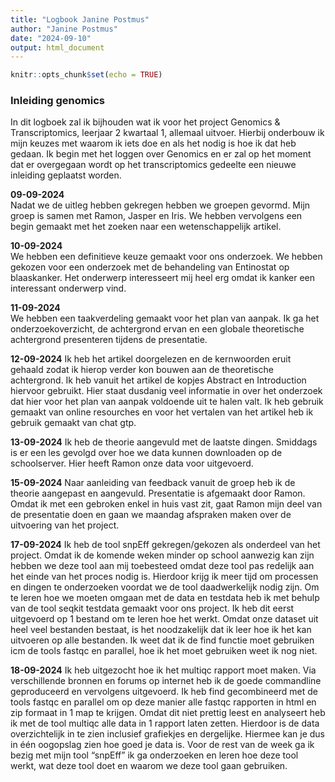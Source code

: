 ```yaml
---
title: "Logbook Janine Postmus"
author: "Janine Postmus"
date: "2024-09-10"
output: html_document
---
```


```r
knitr::opts_chunk$set(echo = TRUE)
```

### Inleiding genomics 
In dit logboek zal ik bijhouden wat ik voor het project Genomics & Transcriptomics, leerjaar 2 kwartaal 1, allemaal uitvoer. Hierbij onderbouw ik mijn keuzes met waarom ik iets doe en als het nodig is hoe ik dat heb gedaan. Ik begin met het loggen over Genomics en er zal op het moment dat er overgegaan wordt op het transcriptomics gedeelte een nieuwe inleiding geplaatst worden.

**09-09-2024**  
Nadat we de uitleg hebben gekregen hebben we groepen gevormd. Mijn groep is samen met Ramon, Jasper en Iris. We hebben vervolgens een begin gemaakt met het zoeken naar een wetenschappelijk artikel. 

**10-09-2024**  
We hebben een definitieve keuze gemaakt voor ons onderzoek. We hebben gekozen voor een onderzoek met de behandeling van Entinostat op blaaskanker. Het onderwerp interesseert mij heel erg omdat ik kanker een interessant onderwerp vind. 

**11-09-2024**  
We hebben een taakverdeling gemaakt voor het plan van aanpak. Ik ga het onderzoekoverzicht, de achtergrond ervan en een globale theoretische achtergrond presenteren tijdens de presentatie. 

**12-09-2024**
Ik heb het artikel doorgelezen en de kernwoorden eruit gehaald zodat ik hierop verder kon bouwen aan de theoretische achtergrond. Ik heb vanuit het artikel de kopjes Abstract en Introduction hiervoor gebruikt. Hier staat dusdanig veel informatie in over het onderzoek dat hier voor het plan van aanpak voldoende uit te halen valt. Ik heb gebruik gemaakt van online resourches en voor het vertalen van het artikel heb ik gebruik gemaakt van chat gtp. 

**13-09-2024**
Ik heb de theorie aangevuld met de laatste dingen. Smiddags is er een les gevolgd over hoe we data kunnen downloaden op de schoolserver. Hier 
heeft Ramon onze data voor uitgevoerd.

**15-09-2024**
Naar aanleiding van feedback vanuit de groep heb ik de theorie aangepast en aangevuld. Presentatie is afgemaakt door Ramon. Omdat ik met een gebroken enkel in huis vast zit, gaat Ramon mijn deel van de presentatie doen en gaan we maandag afspraken maken over de uitvoering van het project.

**17-09-2024**
Ik heb de tool snpEff gekregen/gekozen als onderdeel van het project. Omdat ik de komende weken minder op school aanwezig kan zijn hebben we deze tool aan mij toebesteed omdat deze tool pas redelijk aan het einde van het proces nodig is. Hierdoor krijg ik meer tijd om processen en dingen te onderzoeken voordat we de tool daadwerkelijk nodig zijn.
Om te leren hoe we moeten omgaan met de data en testdata heb ik met behulp van de tool seqkit testdata gemaakt voor ons project. Ik heb dit eerst uitgevoerd op 1 bestand om te leren hoe het werkt. Omdat onze dataset uit heel veel bestanden bestaat, is het noodzakelijk dat ik leer hoe ik het kan uitvoeren op alle bestanden. Ik weet dat ik de find functie moet gebruiken icm de tools fastqc en parallel, hoe ik het moet gebruiken weet ik nog niet.

**18-09-2024**
Ik heb uitgezocht hoe ik het multiqc rapport moet maken. Via verschillende bronnen en forums op internet heb ik de goede commandline geproduceerd en vervolgens uitgevoerd. Ik heb find gecombineerd met de tools fastqc en parallel om op deze manier alle fastqc rapporten in html en zip formaat in 1 map te krijgen. Omdat dit niet prettig leest en analyseert heb ik met de tool multiqc alle data in 1 rapport laten zetten. Hierdoor is de data overzichtelijk in te zien inclusief grafiekjes en dergelijke. Hiermee kan je dus in één oogopslag zien hoe goed je data is. Voor de rest van de week ga ik bezig met mijn tool "snpEff" ik ga onderzoeken en leren hoe deze tool werkt, wat deze tool doet en waarom we deze tool gaan gebruiken.

